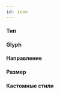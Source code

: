 ```yaml
---
id: icon
---
```




#### Тип

<Example
    component={Type}
    source={TypeSource}
/>

#### Glyph

<Example
    component={Glyph}
    source={GlyphSource}
/>

#### Направление

<Example
    component={Direction}
    source={DirectionSource}
/>

#### Размер

<Example
    component={Size}
    source={SizeSource}
/>

#### Кастомные стили

<Example
    component={Style}
    source={StyleSource}
/>